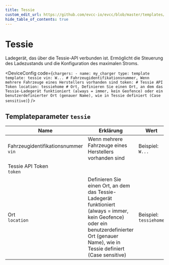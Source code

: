 ```yaml
---
title: Tessie
custom_edit_url: https://github.com/evcc-io/evcc/blob/master/templates/definition/charger/tessie.yaml
hide_table_of_contents: true
---
```



# Tessie

<div className="device-detail-container">
  <div className="device-detail-content">
    <DeviceFeatures features="" />

Ladegerät, das über die Tessie-API verbunden ist. Ermöglicht die Steuerung des Ladezustands und die Konfiguration des maximalen Stroms.


<DeviceConfig code={`chargers:
    - name: my_charger
      type: template
      template: tessie
      vin: W... # Fahrzeugidentifikationsnummer, Wenn mehrere Fahrzeuge eines Herstellers vorhanden sind
      token: # Tessie API Token
      location: tessiehome # Ort, Definieren Sie einen Ort, an dem das Tessie-Ladegerät funktioniert (always = immer, kein Geofence) oder ein benutzerdefinierter Ort (genauer Name), wie in Tessie definiert (Case sensitive)`}  />
  </div>
  <div className="device-detail-icon">
    <evcc-icon
      type="charger"
      name="tessie"
      size="400px"
      alt="Tessie"
      className="device-detail-icon-img"
    ></evcc-icon>
  </div>
</div>

## Templateparameter `tessie`

| Name | Erklärung | Wert | Optional |
|-----------|-----------|------|----------|
| Fahrzeugidentifikationsnummer<br/>`vin` | Wenn mehrere Fahrzeuge eines Herstellers vorhanden sind | Beispiel: `W...` | ja |
| Tessie API Token<br/>`token` |  |  | ja |
| Ort<br/>`location` | Definieren Sie einen Ort, an dem das Tessie-Ladegerät funktioniert (always = immer, kein Geofence) oder ein benutzerdefinierter Ort (genauer Name), wie in Tessie definiert (Case sensitive) | Beispiel: `tessiehome` | ja |

